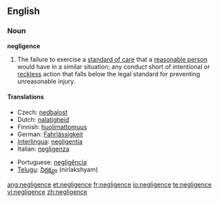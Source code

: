==English==

===Noun===
'''negligence'''

# {{law}} The failure to exercise a [[standard of care]] that a [[reasonable person]] would have in a similar situation; any conduct short of intentional or [[reckless]] action that falls below the legal standard for preventing unreasonable injury.
{{wikipedia}}

====Translations====
{{trans-top|failure to exercise a standard of care (law)}}
*Czech: [[nedbalost]] {{f}}
*Dutch: [[nalatigheid]]
*Finnish: [[huolimattomuus]]
*German: [[Fahrlässigkeit]] {{f}}
*[[Interlingua]]: [[negligentia]]
*Italian: [[negligenza]] {{f}}
{{trans-mid}}
*Portuguese: [[negligência]] {{f}}
*[[Telugu]]: [[నిర్లక్ష్యం]] (nirlakshyam)
{{trans-bottom}}

[[ang:negligence]]
[[et:negligence]]
[[fr:negligence]]
[[io:negligence]]
[[te:negligence]]
[[vi:negligence]]
[[zh:negligence]]